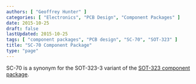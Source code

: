 ```yaml
---
authors: [ "Geoffrey Hunter" ]
categories: [ "Electronics", "PCB Design", "Component Packages" ]
date: 2015-10-25
draft: false
lastUpdated: 2015-10-25
tags: [ "component packages", "PCB design", "SC-70", "SOT-323" ]
title: "SC-70 Component Package"
type: "page"
---
```



SC-70 is a synonym for the SOT-323-3 variant of the [SOT-323 component package](../sot-323-component-package).
